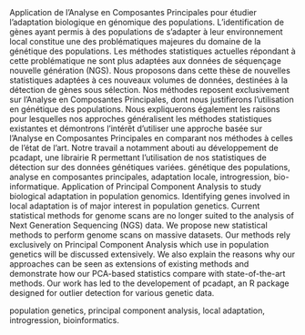 \textbf{Titre :} Application de l’Analyse en Composantes Principales pour étudier l’adaptation biologique en génomique des populations. \par

\textbf{Résumé :} L'identification de gènes ayant permis à des populations de s'adapter à leur environnement local constitue une des problématiques majeures du domaine de la génétique des populations. Les méthodes statistiques actuelles répondant à cette problématique ne sont plus adaptées aux données de séquençage nouvelle génération (NGS). Nous proposons dans cette thèse de nouvelles statistiques adaptées à ces nouveaux volumes de données, destinées à la détection de gènes sous sélection. Nos méthodes reposent exclusivement sur l'Analyse en Composantes Principales, dont nous justifierons l'utilisation en génétique des populations. Nous expliquerons également les raisons pour lesquelles nos approches généralisent les méthodes statistiques existantes et démontrons l'intérêt d'utiliser une approche basée sur l'Analyse en Composantes Principales en comparant nos méthodes à celles de l'état de l'art. Notre travail a notamment abouti au développement de pcadapt, une librairie R permettant l'utilisation de nos statistiques de détection sur des données génétiques variées. \par

\textbf{Mots-clés :} génétique des populations, analyse en composantes principales, adaptation locale, introgression, bio-informatique. \par 

\bigskip

\textbf{Title :} Application of Principal Component Analysis to study biological adaptation in population genomics. \par

\textbf{Abstract :} Identifying genes involved in local adaptation is of major interest in population genetics. Current statistical methods for genome scans are no longer suited to the analysis of Next Generation Sequencing (NGS) data. We propose new statistical methods to perform genome scans on massive datasets. Our methods rely exclusively on Principal Component Analysis which use in population genetics will be discussed extensively. We also explain the reasons why our approaches can be seen as extensions of existing methods and demonstrate how our PCA-based statistics compare with state-of-the-art methods. Our work has led to the developement of pcadapt, an R package designed for outlier detection for various genetic data. \par

\textbf{Keywords :} population genetics, principal component analysis, local adaptation, introgression, bioinformatics.
